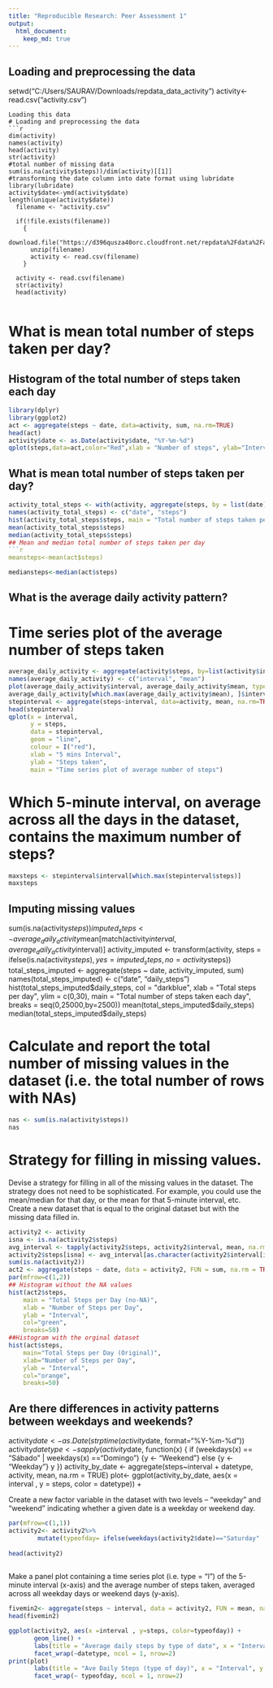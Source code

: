 ```yaml
---
title: "Reproducible Research: Peer Assessment 1"
output: 
  html_document:
    keep_md: true
---
```



## Loading and preprocessing the data

setwd("C:/Users/SAURAV/Downloads/repdata_data_activity")
activity<-read.csv("activity.csv")
```
Loading this data
# Loading and preprocessing the data
```r
dim(activity)
names(activity)
head(activity)
str(activity)
#total number of missing data
sum(is.na(activity$steps))/dim(activity)[[1]]
#transforming the date column into date format using lubridate
library(lubridate)
activity$date<-ymd(activity$date)
length(unique(activity$date))
  filename <- "activity.csv"
  
  if(!file.exists(filename))
    {
      download.file("https://d396qusza40orc.cloudfront.net/repdata%2Fdata%2Factivity.zip",destfile="activity.zip")
      unzip(filename)
      activity <- read.csv(filename)
    }
    
  activity <- read.csv(filename)
  str(activity)
  head(activity)
  
```
# What is mean total number of steps taken per day?

## Histogram of the total number of steps taken each day
```r
library(dplyr)
library(ggplot2)
act <- aggregate(steps ~ date, data=activity, sum, na.rm=TRUE)
head(act)
activity$date <- as.Date(activity$date, "%Y-%m-%d")
qplot(steps,data=act,color="Red",xlab = "Number of steps", ylab="Interval", main="Total number of steps per day")
```

## What is mean total number of steps taken per day?
```r
activity_total_steps <- with(activity, aggregate(steps, by = list(date), FUN = sum, na.rm = TRUE))
names(activity_total_steps) <- c("date", "steps")
hist(activity_total_steps$steps, main = "Total number of steps taken per day", xlab = "Total steps taken per day", col = "blue", ylim = c(0,20), breaks = seq(0,25000, by=2500))
mean(activity_total_steps$steps)
median(activity_total_steps$steps)
## Mean and median total number of steps taken per day
```r
meansteps<-mean(act$steps)
```
```r
mediansteps<-median(act$steps)
```

## What is the average daily activity pattern?

# Time series plot of the average number of steps taken

```r
average_daily_activity <- aggregate(activity$steps, by=list(activity$interval), FUN=mean, na.rm=TRUE)
names(average_daily_activity) <- c("interval", "mean")
plot(average_daily_activity$interval, average_daily_activity$mean, type = "l", col="darkblue", lwd = 2, xlab="Interval", ylab="Average number of steps", main="Average number of steps per intervals")
average_daily_activity[which.max(average_daily_activity$mean), ]$interval
stepinterval <- aggregate(steps~interval, data=activity, mean, na.rm=TRUE)
head(stepinterval)
qplot(x = interval,
      y = steps, 
      data = stepinterval,
      geom = "line",
      colour = I("red"), 
      xlab = "5 mins Interval",
      ylab = "Steps taken",
      main = "Time series plot of average number of steps")
```
# Which 5-minute interval, on average across all the days in the dataset, contains the maximum number of steps?
```r
maxsteps <- stepinterval$interval[which.max(stepinterval$steps)]
maxsteps
```

## Imputing missing values
sum(is.na(activity$steps))
imputed_steps <- average_daily_activity$mean[match(activity$interval, average_daily_activity$interval)]
activity_imputed <- transform(activity, steps = ifelse(is.na(activity$steps), yes = imputed_steps, no = activity$steps))
total_steps_imputed <- aggregate(steps ~ date, activity_imputed, sum)
names(total_steps_imputed) <- c("date", "daily_steps")
hist(total_steps_imputed$daily_steps, col = "darkblue", xlab = "Total steps per day", ylim = c(0,30), main = "Total number of steps taken each day", breaks = seq(0,25000,by=2500))
mean(total_steps_imputed$daily_steps)
median(total_steps_imputed$daily_steps)

# Calculate and report the total number of missing values in the dataset (i.e. the total number of rows with NAs)
```r
nas <- sum(is.na(activity$steps))
nas
```
# Strategy for filling in missing values.

Devise a strategy for filling in all of the missing values in the dataset. The strategy does not need to be sophisticated. For example, you could use the mean/median for that day, or the mean for that 5-minute interval, etc.
Create a new dataset that is equal to the original dataset but with the missing data filled in.

```r
activity2 <- activity
isna <- is.na(activity2$steps) 
avg_interval <- tapply(activity2$steps, activity2$interval, mean, na.rm=TRUE, simplify = TRUE)
activity2$steps[isna] <- avg_interval[as.character(activity2$interval[isna])]
sum(is.na(activity2))
act2 <- aggregate(steps ~ date, data = activity2, FUN = sum, na.rm = TRUE)
par(mfrow=c(1,2))
## Histogram without the NA values
hist(act2$steps, 
    main = "Total Steps per Day (no-NA)", 
    xlab = "Number of Steps per Day", 
    ylab = "Interval",
    col="green",
    breaks=50)
##Histogram with the orginal dataset
hist(act$steps, 
    main="Total Steps per Day (Original)", 
    xlab="Number of Steps per Day", 
    ylab = "Interval",
    col="orange",
    breaks=50)
```
## Are there differences in activity patterns between weekdays and weekends?
activity$date <- as.Date(strptime(activity$date, format="%Y-%m-%d"))
activity$datetype <- sapply(activity$date, function(x) {
        if (weekdays(x) == "Sábado" | weekdays(x) =="Domingo") 
                {y <- "Weekend"} else 
                {y <- "Weekday"}
                y
        })
        activity_by_date <- aggregate(steps~interval + datetype, activity, mean, na.rm = TRUE)
plot<- ggplot(activity_by_date, aes(x = interval , y = steps, color = datetype)) +

Create a new factor variable in the dataset with two levels – “weekday” and “weekend” indicating whether a given date is a weekday or weekend day.
```r
par(mfrow=c(1,1))
activity2<- activity2%>%
        mutate(typeofday= ifelse(weekdays(activity2$date)=="Saturday" | weekdays(activity2$date)=="Sunday", "Weekend", "Weekday"))
        
head(activity2)
      
```
Make a panel plot containing a time series plot (i.e. type = “l”) of the 5-minute interval (x-axis) and the average number of steps taken, averaged across all weekday days or weekend days (y-axis).
```r
fivemin2<- aggregate(steps ~ interval, data = activity2, FUN = mean, na.rm = TRUE)
head(fivemin2)
```
```r
ggplot(activity2, aes(x =interval , y=steps, color=typeofday)) +
       geom_line() +
       labs(title = "Average daily steps by type of date", x = "Interval", y = "Average number of steps") +
       facet_wrap(~datetype, ncol = 1, nrow=2)
print(plot)
       labs(title = "Ave Daily Steps (type of day)", x = "Interval", y = "Total Number of Steps") +
       facet_wrap(~ typeofday, ncol = 1, nrow=2)
```
